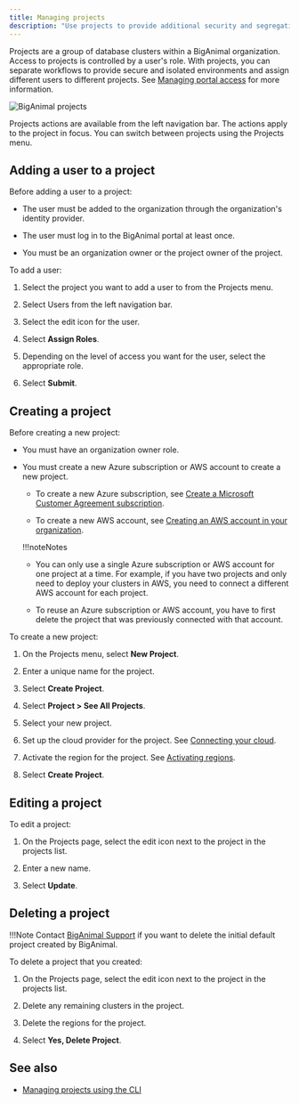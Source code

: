 ```yaml
---
title: Managing projects
description: "Use projects to provide additional security and segregation to workflows within your organization"
---
```


Projects are a group of database clusters within a BigAnimal organization. Access to projects is controlled by a user's role. With projects, you can separate workflows to provide secure and isolated environments and assign different users to different projects. See [Managing portal access](/biganimal/release/administering_cluster/01_portal_access) for more information.

![*BigAnimal projects*](images/projects.jpg)

Projects actions are available from the left navigation bar. The actions apply to the project in focus. You can switch between projects using the Projects menu.

## Adding a user to a project
Before adding a user to a project: 
- The user must be added to the organization through the organization's identity provider.

- The user must log in to the BigAnimal portal at least once.
- You must be an organization owner or the project owner of the project.

To add a user: 
1. Select the project you want to add a user to from the Projects menu.

1. Select Users from the left navigation bar.
2.  Select the edit icon for the user.
3.  Select **Assign Roles**.
4.  Depending on the level of access you want for the user, select the appropriate role.

5.  Select **Submit**.


## Creating a project

Before creating a new project: 

- You must have an organization owner role.

- You must create a new Azure subscription or AWS account to create a new project. 

  - To create a new Azure subscription, see [Create a Microsoft Customer Agreement subscription](https://learn.microsoft.com/en-us/azure/cost-management-billing/manage/create-subscription).

  - To create a new AWS account, see [Creating an AWS account in your organization](https://docs.aws.amazon.com/organizations/latest/userguide/orgs_manage_accounts_create.html).

  !!!noteNotes
     - You can only use a single Azure subscription or AWS account for one project at a time. For example, if you have two projects and only need to deploy your clusters in AWS, you need to connect a different AWS account for each project.

     - To reuse an Azure subscription or AWS account, you have to first delete the project that was previously connected with that account.

To create a new project:

1. On the Projects menu, select **New Project**.

1. Enter a unique name for the project.
1. Select **Create Project**.
1. Select **Project > See All Projects**.
1. Select your new project.
1. Set up the cloud provider for the project. See [Connecting your cloud](/biganimal/latest/getting_started/02_connecting_to_your_cloud/).
1. Activate the region for the project. See [Activating regions](/biganimal/latest/getting_started/activating_regions/).
1. Select **Create Project**.


## Editing a project

To edit a project:
1. On the Projects page, select the edit icon next to the project in the projects list.

1. Enter a new name.
1. Select **Update**.


## Deleting a project

!!!Note 
   Contact [BigAnimal Support](/biganimal/release/overview/support) if you want to delete the initial default project created by BigAnimal.

To delete a project that you created:

1. On the Projects page, select the edit icon next to the project in the projects list.

1. Delete any remaining clusters in the project.
1. Delete the regions for the project.
1. Select **Yes, Delete Project**.

## See also

- [Managing projects using the CLI](/biganimal/latest/reference/cli/using_features/#managing-projects)